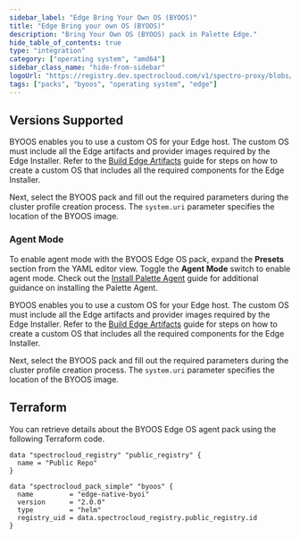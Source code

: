 ```yaml
---
sidebar_label: "Edge Bring Your Own OS (BYOOS)"
title: "Edge Bring your own OS (BYOOS)"
description: "Bring Your Own OS (BYOOS) pack in Palette Edge."
hide_table_of_contents: true
type: "integration"
category: ["operating system", "amd64"]
sidebar_class_name: "hide-from-sidebar"
logoUrl: "https://registry.dev.spectrocloud.com/v1/spectro-proxy/blobs/sha256:b6081bca439eeb01a8d43b3cb6895df4c088f80af978856ddc0da568e5c09365?type=image.webp"
tags: ["packs", "byoos", "operating system", "edge"]
---
```


<RedirectPackPage packName="edge-native-byoi" />

## Versions Supported

<Tabs queryString="parent">

<TabItem label="2.0.x" value="2.0.x">

BYOOS enables you to use a custom OS for your Edge host. The custom OS must include all the Edge artifacts and provider
images required by the Edge Installer. Refer to the
[Build Edge Artifacts](../clusters/edge/edgeforge-workflow/palette-canvos/palette-canvos.md) guide for steps on how to
create a custom OS that includes all the required components for the Edge Installer.

Next, select the BYOOS pack and fill out the required parameters during the cluster profile creation process. The
`system.uri` parameter specifies the location of the BYOOS image.

### Agent Mode

To enable agent mode with the BYOOS Edge OS pack, expand the **Presets** section from the YAML editor view. Toggle the
**Agent Mode** switch to enable agent mode. Check out the
[Install Palette Agent](../deployment-modes/agent-mode/install-agent-host.md) guide for additional guidance on
installing the Palette Agent.

</TabItem>

<TabItem label="1.0.x" value="1.0.x">

BYOOS enables you to use a custom OS for your Edge host. The custom OS must include all the Edge artifacts and provider
images required by the Edge Installer. Refer to the
[Build Edge Artifacts](../clusters/edge/edgeforge-workflow/palette-canvos/palette-canvos.md) guide for steps on how to
create a custom OS that includes all the required components for the Edge Installer.

Next, select the BYOOS pack and fill out the required parameters during the cluster profile creation process. The
`system.uri` parameter specifies the location of the BYOOS image.

</TabItem>
</Tabs>

## Terraform

You can retrieve details about the BYOOS Edge OS agent pack using the following Terraform code.

```hcl
data "spectrocloud_registry" "public_registry" {
  name = "Public Repo"
}

data "spectrocloud_pack_simple" "byoos" {
  name         = "edge-native-byoi"
  version      = "2.0.0"
  type         = "helm"
  registry_uid = data.spectrocloud_registry.public_registry.id
}
```
